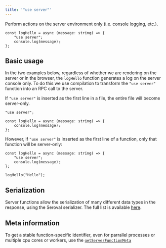 ```yaml
---
title: '"use server"'
---
```


Perform actions on the server environment only (i.e. console logging, etc.).

```tsx twoslash
const logHello = async (message: string) => {
	"use server";
	console.log(message);
};
```

## Basic usage

In the two examples below, regardless of whether we are rendering on the server or in the browser, the `logHello` function generates a log on the server console only. To do this we use compilation to transform the `"use server"` function into an RPC call to the server.

If `"use server"` is inserted as the first line in a file, the entire file will become server-only.

```tsx twoslash {1}
"use server";

const logHello = async (message: string) => {
	console.log(message);
};
```

However, if `"use server"` is inserted as the first line of a function, only that function will be server-only:

```tsx twoslash {2}
const logHello = async (message: string) => {
	"use server";
	console.log(message);
};

logHello("Hello");
```

## Serialization

Server functions allow the serialization of many different data types in the response, using the Seroval serializer. The full list is available [here](https://github.com/lxsmnsyc/seroval/blob/main/docs/compatibility.md#supported-types).

## Meta information

To get a stable function-specific identifier, even for parrallel processes or multiple cpu cores or workers, use the [`getServerFunctionMeta`](/solid-start/reference/server/get-server-function-meta)
